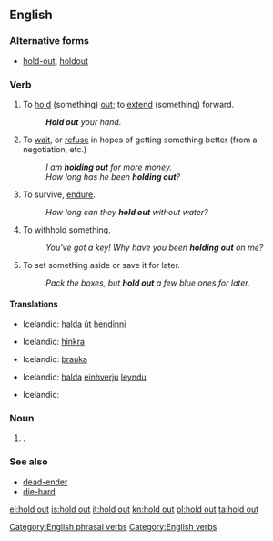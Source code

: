 ==English==

===Alternative forms===
* {{i-c|noun}} [[hold-out]], [[holdout]]

===Verb===
{{en-verb|inf=to [[hold]] [[out]]|holds out|holding out|held out}}

# {{transitive}} To [[hold]] (something) [[out]]; to [[extend]] (something) forward.
#: '''''Hold out''' your hand.''
# {{idiomatic|often|with ''for''}} To [[wait]], or [[refuse]] in hopes of getting something better (from a negotiation, etc.)
#: ''I am '''holding out''' for more money.''
#: ''How long has he been '''holding out'''?''
# {{idiomatic}} To survive, [[endure]].
#: ''How long can they '''hold out''' without water?''
# {{idiomatic|usually|with ''on''}} To withhold something.
#: ''You've got a key! Why have you been '''holding out''' on me?''
# {{transitive}} To set something aside or save it for later.
#: ''Pack the boxes, but '''hold out''' a few blue ones for later.''

====Translations====
{{trans-top|to hold}}
* Icelandic: [[halda]] [[út]] [[hendinni]]
{{trans-mid}}
{{trans-bottom}}
{{trans-top|to wait for something better}}
* Icelandic: [[hinkra]]
{{trans-mid}}
{{trans-bottom}}
{{trans-top|endure}}
* Icelandic: [[þrauka]]
{{trans-mid}}
{{trans-bottom}}
{{trans-top|withhold something}}
* Icelandic: [[halda]] [[einhverju]] [[leyndu]]
{{trans-mid}}
{{trans-bottom}}
{{trans-top|to save something for later}}
* Icelandic: {{t+|is|geyma}}
{{trans-mid}}
{{trans-bottom}}

===Noun===
{{en-noun|sg=[[hold]] [[out]]}}

# {{alternative spelling of|holdout}}.

===See also===
* [[dead-ender]]
* [[die-hard]]

[[Category:English phrasal verbs]]
[[Category:English verbs]]

[[el:hold out]]
[[is:hold out]]
[[it:hold out]]
[[kn:hold out]]
[[pl:hold out]]
[[ta:hold out]]